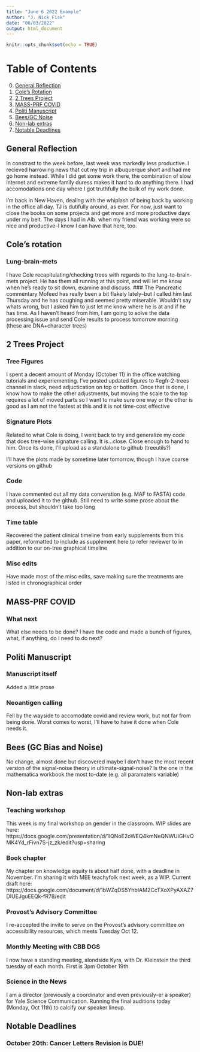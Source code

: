 ```yaml
---
title: "June 6 2022 Example"
author: "J. Nick Fisk"
date: "06/03/2022"
output: html_document
---
```


```r
knitr::opts_chunk$set(echo = TRUE)
```


# Table of Contents
0. [General Reflection](#General)
1. [Cole's Rotation](# coles rotation)
2. [2 Trees Project](# 2 trees project)
3. [MASS-PRF COVID](# MASS-PRF COVID)
4. [Politi Manuscript](# Politi Manuscript)
5. [Bees/GC Noise](# Bees GC Bias and Noise)
6. [Non-lab extras](# Non-lab extras)
7. [Notable Deadlines](# notable deadlines)

## General Reflection
In constrast to the week before, last week was markedly less productive. I recieved harrowing news that cut my trip in albuquerque short and had me go home instead. While I did get some work there, the combination of slow internet and extreme family duress makes it hard to do anything there. I had accomodations one day where I got truthfully the bulk of my work done. 

I'm back in New Haven, dealing with the whiplash of being back by working in the office all day. TJ is dutifully around, as ever. For now, just want to close the books on some projects and get more and more productive days under my belt. The days I had in Alb. when my friend was working were so nice and productive--I know I can have that here, too.

## Cole's rotation

### Lung-brain-mets
I have Cole recapitulating/checking trees with regards to the lung-to-brain-mets project. He has them all running at this point, and will let me know when he's ready to sit down, examine and discuss. 
### The Pancreatic commentary
Mofeed has really been a bit flakely lately--but I called him last Thursday and he has coughing and seemed pretty miserable. Wouldn't say whats wrong, but I asked him to just let me know where he is at and if he has time. As I haven't heard from him, I am going to solve the data processing issue and send Cole results to process tomorrow morning (these are DNA+character trees)

## 2 Trees Project

### Tree Figures
I spent a decent amount of Monday (October 11) in the office watching tutorials and experiementing. I've posted updated figures to #egfr-2-trees channel in slack, need adjuctication on top or bottom. 
Once that is done, I know how to make the other adjustments, but moving the scale to the top requires a lot of moved parts so I want to make sure one way or the other is good as I am not the fastest at this and it is not time-cost effective

### Signature Plots
Related to what Cole is doing, I went back to try and generalize my code that does tree-wise signature calling. It is...close. Close enough to hand to him. Once its done, I'll upload as a standalone to github (treeutils?)

I'll have the plots made by sometime later tomorrow, though I have coarse versions on github

### Code
I have commented out all my data converstion (e.g. MAF to FASTA) code and uploaded it to the github. Still need to write some prose about the process, but shouldn't take too long

### Time table
Recovered the patient clinical timeline from early supplements from this paper, reformatted to include as supplement here to refer reviewer to in addition to our on-tree graphical timeline


### Misc edits
Have made most of the misc edits, save making sure the treatments are listed in chronographical order

## MASS-PRF COVID
### What next
What else needs to be done? I have the code and made a bunch of figures, what, if anything, do I need to do next?

## Politi Manuscript

### Manuscript itself
Added a little prose

### Neoantigen calling
Fell by the wayside to accomodate covid and review work, but not far from being done. Worst comes to worst, I'll have to have it done when Cole needs it.


## Bees (GC Bias and Noise)
No change, almost done but discovered maybe I don't have the most recent version of the signal-noise theory in ultimate-signal-noise? Is the one in the mathematica workbook the most to-date (e.g. all paramaters variable)

## Non-lab extras

### Teaching workshop
This week is my final workshop on gender in the classroom. WIP slides are here: https://docs.google.com/presentation/d/1lQNoE2oWEQ4kmNeQNWUiGHvOMK4Yd_rFivn7S-jz_zk/edit?usp=sharing

### Book chapter

My chapter on knowledge equity is about half done, with a deadline in November. I'm sharing it with MEE teachyfolk next week, as a WIP. Current draft here: https://docs.google.com/document/d/1bWZqDS5YhbIAM2CcTXoXPyAXAZ7DIUEJguEEQk-fR78/edit

### Provost's Advisory Committee 

I re-accepted the invite to serve on the Provost's advisory committee on accessibility resources, which meets Tuesday Oct 12. 

### Monthly Meeting with CBB DGS

I now have a standing meeting, alondside Kyra, with Dr. Kleinstein the third tuesday of each month. First is 3pm October 19th.

### Science in the News
I am a director (previously a coordinator and even previously-er a speaker) for Yale Science Communication. Running the final auditions today (Monday, Oct 11th) to calcify our speaker lineup.

## Notable Deadlines

### October 20th: Cancer Letters Revision is DUE!

